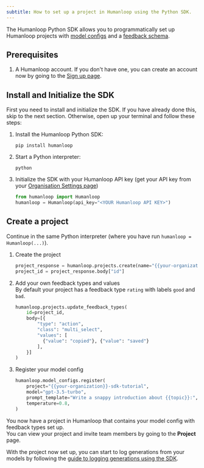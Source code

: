 ```yaml
---
subtitle: How to set up a project in Humanloop using the Python SDK.
---
```


The Humanloop Python SDK allows you to programmatically set up Humanloop projects with [model configs](/docs/key-concepts#model-config) and a [feedback schema](/docs/key-concepts#feedback).

## Prerequisites

1. A Humanloop account. If you don't have one, you can create an account now by going to the [Sign up page](https://app.humanloop.com/signup).

## Install and Initialize the SDK

First you need to install and initialize the SDK. If you have already done this, skip to the next section. Otherwise, open up your terminal and follow these steps:

1. Install the Humanloop Python SDK:
   ```shell
   pip install humanloop
   ```
2. Start a Python interpreter:
   ```shell
   python
   ```
3. Initialize the SDK with your Humanloop API key (get your API key from your [Organisation Settings page](https://app.humanloop.com/account/api-keys))
   ```python
   from humanloop import Humanloop
   humanloop = Humanloop(api_key="<YOUR Humanloop API KEY>")
   ```

## Create a project

Continue in the same Python interpreter (where you have run `humanloop = Humanloop(...)`).

1. Create the project

   ```python
   project_response = humanloop.projects.create(name="{{your-organization}}-sdk-tutorial")
   project_id = project_response.body["id"]
   ```

2. Add your own feedback types and values  
   By default your project has a feedback type `rating` with labels `good` and `bad`.
   ```python
   humanloop.projects.update_feedback_types(
       id=project_id,
       body=[{
           "type": "action",
           "class": "multi_select",
           "values": [
             {"value": "copied"}, {"value": "saved"}
           ],
       }]
   )
   ```
3. Register your model config
   ```python
   humanloop.model_configs.register(
       project="{{your-organization}}-sdk-tutorial",
       model="gpt-3.5-turbo",
       prompt_template="Write a snappy introduction about {{topic}}:",
       temperature=0.8,
   )
   ```

You now have a project in Humanloop that contains your model config with feedback types set up.  
You can view your project and invite team members by going to the **Project** page.

With the project now set up, you can start to log generations from your models by following the [guide to logging generations using the SDK](/docs/generate-and-log-with-the-sdk).
